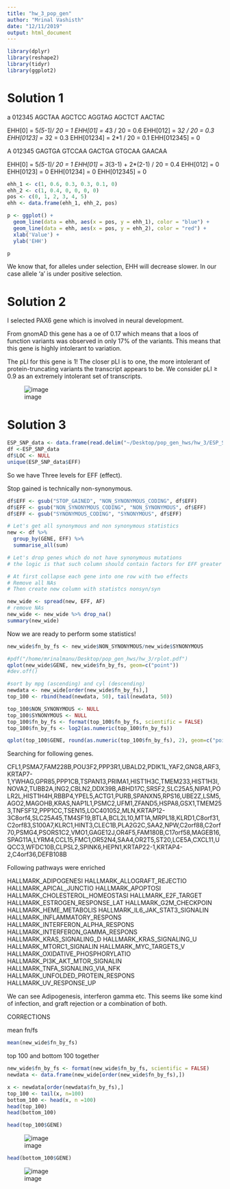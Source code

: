 ```yaml
---
title: "hw_3_pop_gen"
author: "Mrinal Vashisth"
date: "12/11/2019"
output: html_document
---
```


```r
library(dplyr)
library(reshape2)
library(tidyr)
library(ggplot2)

```


###################################################################

# Solution 1

a
012345
AGCTAA
AGCTCC
AGGTAG
AGCTCT
AACTAC

EHH[0] = 5*(5-1)/ 20 = 1
EHH[01] = 4*3 / 20 = 0.6
EHH[012] = 3*2 / 20 = 0.3
EHH[0123] = 3*2 = 0.3
EHH[01234] = 2*1 / 20 = 0.1
EHH[012345] = 0

A
012345
GAGTGA
GTCCAA
GACTGA
GTGCAA
GAACAA

EHH[0] = 5*(5-1)/ 20 = 1
EHH[01] = 3*(3-1) + 2*(2-1) / 20 = 0.4
EHH[012] = 0
EHH[0123] = 0
EHH[01234] = 0
EHH[012345] = 0

```r

ehh_1 <- c(1, 0.6, 0.3, 0.3, 0.1, 0)
ehh_2 <- c(1, 0.4, 0, 0, 0, 0)
pos <- c(0, 1, 2, 3, 4, 5)
ehh <- data.frame(ehh_1, ehh_2, pos)

p <- ggplot() + 
  geom_line(data = ehh, aes(x = pos, y = ehh_1), color = "blue") +
  geom_line(data = ehh, aes(x = pos, y = ehh_2), color = "red") +
  xlab('Value') +
  ylab('EHH')

p
```

We know that, for alleles under selection, EHH will decrease slower. In our case allele 'a' is under positive selection.

###################################################################

# Solution 2

I selected PAX6 gene which is involved in neural development.\

From gnomAD this gene has a oe of 0.17 which means that a loos of function variants was observed in only 17% of the variants. This means that this gene is highly intolerant to variation.

The pLI for this gene is 1! The closer pLI is to one, the more intolerant of protein-truncating variants the transcript appears to be. We consider pLI ≥ 0.9 as an extremely intolerant set of transcripts.\

![image](/home/mrinalmanu/Desktop/pop_gen_hws/hw_3/screen_2.png)


###################################################################

# Solution 3

```r

ESP_SNP_data <- data.frame(read.delim("~/Desktop/pop_gen_hws/hw_3/ESP_SNP_data.tsv"))
df <-ESP_SNP_data
df$LOC <- NULL
unique(ESP_SNP_data$EFF)
```
So we have Three levels for EFF (effect).

Stop gained is technically non-synonymous.
```r

df$EFF <- gsub("STOP_GAINED", "NON_SYNONYMOUS_CODING", df$EFF)
df$EFF <- gsub("NON_SYNONYMOUS_CODING", "NON_SYNONYMOUS", df$EFF)
df$EFF <- gsub("SYNONYMOUS_CODING", "SYNONYMOUS", df$EFF)

# Let's get all synonymous and non synonymous statistics
new <- df %>% 
  group_by(GENE, EFF) %>% 
  summarise_all(sum)


```

```r
# Let's drop genes which do not have synonymous mutations
# the logic is that such column should contain factors for EFF greater than 1, i.e. they will have both SYN and NON_SYN levels, and any GENE having SYN/ NON_SYN alone should be dropped

# At first collapse each gene into one row with two effects
# Remove all NAs
# Then create new column with statistcs nonsyn/syn

new_wide <- spread(new, EFF, AF)
# remove NAs
new_wide <- new_wide %>% drop_na()
summary(new_wide)
```

Now we are ready to perform some statistics!

```r

new_wide$fn_by_fs <- new_wide$NON_SYNONYMOUS/new_wide$SYNONYMOUS

#pdf("/home/mrinalmanu/Desktop/pop_gen_hws/hw_3/rplot.pdf") 
qplot(new_wide$GENE, new_wide$fn_by_fs, geom=c("point"))
#dev.off()
```


```r

#sort by mpg (ascending) and cyl (descending)
newdata <- new_wide[order(new_wide$fn_by_fs),]
top_100 <- rbind(head(newdata, 50), tail(newdata, 50))

top_100$NON_SYNONYMOUS <- NULL
top_100$SYNONYMOUS <- NULL
top_100$fn_by_fs <- format(top_100$fn_by_fs, scientific = FALSE)
top_100$fn_by_fs <- log2(as.numeric(top_100$fn_by_fs))

qplot(top_100$GENE, round(as.numeric(top_100$fn_by_fs), 2), geom=c("point"))

```

Searching for following genes.

CFL1,PSMA7,FAM228B,POU3F2,PPP3R1,UBALD2,PDIK1L,YAF2,GNG8,ARF3,KRTAP7-1,YWHAG,GPR85,PPP1CB,TSPAN13,PRIMA1,HIST1H3C,TMEM233,HIST1H3I,NOVA2,TUBB2A,ING2,CBLN2,DDX39B,ABHD17C,SRSF2,SLC25A5,NIPA1,POLR2L,HIST1H4H,RBBP4,YPEL5,ACTG1,PURB,SPANXN5,RPS16,UBE2Z,LSM5,AGO2,MAGOHB,KRAS,NAP1L1,PSMC2,UFM1,ZFAND5,HSPA8,GSX1,TMEM253,TNFSF12,PPP1CC,TSEN15,LOC401052,MLN,KRTAP12-3C8orf4,SLC25A45,TM4SF19,BTLA,BCL2L10,MT1A,MRPL18,KLRD1,C8orf31,C2orf83,S100A7,KLRC1,HINT3,CLEC1B,PLA2G2C,SAA2,NPW,C2orf88,C2orf70,PSMG4,PSORS1C2,VMO1,GAGE12J,OR4F5,FAM180B,C17orf58,MAGEB16,SPAG11A,LYRM4,CCL15,FMC1,OR52N4,SAA4,OR2T5,ST20,LCE5A,CXCL11,UQCC3,WFDC10B,CLPSL2,SPINK6,HEPN1,KRTAP22-1,KRTAP4-2,C4orf36,DEFB108B

Following pathways were enriched

HALLMARK_ADIPOGENESI
HALLMARK_ALLOGRAFT_REJECTIO
HALLMARK_APICAL_JUNCTIO
HALLMARK_APOPTOSI
HALLMARK_CHOLESTEROL_HOMEOSTASI
HALLMARK_E2F_TARGET
HALLMARK_ESTROGEN_RESPONSE_LAT
HALLMARK_G2M_CHECKPOIN
HALLMARK_HEME_METABOLIS
HALLMARK_IL6_JAK_STAT3_SIGNALIN
HALLMARK_INFLAMMATORY_RESPONS
HALLMARK_INTERFERON_ALPHA_RESPONS
HALLMARK_INTERFERON_GAMMA_RESPONS
HALLMARK_KRAS_SIGNALING_D
HALLMARK_KRAS_SIGNALING_U
HALLMARK_MTORC1_SIGNALIN
HALLMARK_MYC_TARGETS_V
HALLMARK_OXIDATIVE_PHOSPHORYLATIO
HALLMARK_PI3K_AKT_MTOR_SIGNALIN
HALLMARK_TNFA_SIGNALING_VIA_NFK
HALLMARK_UNFOLDED_PROTEIN_RESPONS
HALLMARK_UV_RESPONSE_UP

We can see Adipogenesis, interferon gamma etc. This seems like some kind of infection, and graft rejection or a combination of both.


##################### CORRECTIONS #################################

mean fn/fs
```r
mean(new_wide$fn_by_fs)
```
  
top 100 and bottom 100 together

```r
new_wide$fn_by_fs <- format(new_wide$fn_by_fs, scientific = FALSE)
newdata <- data.frame(new_wide[order(new_wide$fn_by_fs),])

x <- newdata[order(newdata$fn_by_fs),]
top_100 <- tail(x, n=100)
bottom_100 <- head(x, n =100)
head(top_100)
head(bottom_100)
```
```r
head(top_100$GENE)
```
![image](/home/mrinalmanu/Desktop/for_top_100.png)

```r
head(bottom_100$GENE)
```
![image](/home/mrinalmanu/Desktop/for_bottom_100.png)
